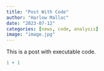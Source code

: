 ```yaml
---
title: "Post With Code"
author: "Harlow Malloc"
date: "2023-07-12"
categories: [news, code, analysis]
image: "image.jpg"
---
```


This is a post with executable code.

```r
1 + 1
```

